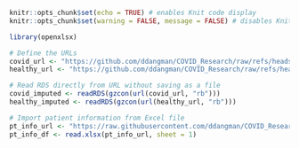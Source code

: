 ```r
knitr::opts_chunk$set(echo = TRUE) # enables Knit code display
knitr::opts_chunk$set(warning = FALSE, message = FALSE) # disables Knit warning
```


```r
library(openxlsx)

# Define the URLs
covid_url <- "https://github.com/ddangman/COVID_Research/raw/refs/heads/main/R_files/1_impute_rawData_by_EM/covid_MICE_imputed.rds"
healthy_url <- "https://github.com/ddangman/COVID_Research/raw/refs/heads/main/R_files/1_impute_rawData_by_EM/healthy_MICE_imputed.rds"

# Read RDS directly from URL without saving as a file
covid_imputed <- readRDS(gzcon(url(covid_url, "rb")))
healthy_imputed <- readRDS(gzcon(url(healthy_url, "rb")))

# Import patient information from Excel file
pt_info_url <- "https://raw.githubusercontent.com/ddangman/COVID_Research/main/data/dt.info_edited.xlsx"
pt_info_df <- read.xlsx(pt_info_url, sheet = 1)
```

